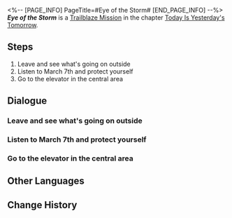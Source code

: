 <%-- [PAGE_INFO]
PageTitle=#Eye of the Storm#
[END_PAGE_INFO] --%>
{{Stub|Dialogue.}}
{{Mission Infobox
|id            = 1000201
|title         = 
|image         = Mission Eye of the Storm.png{{subst:void|<!--$UPLOAD:<<SpriteOutput/Chronicle/1000201.png>-<Mission Eye of the Storm.png>-<Fate's Atlas Images>>-->}}
|type          = Trailblaze
|event_name    = 
|chapter       = Today Is Yesterday's Tomorrow
|requirements  = [[Trailblaze Mission]] ''[[Chaos In the Deep]]'' completed
|summary       = You move your gaze away from the unfamiliar ceiling and look at the variety of Curios around you. A woman's voice echoes in your head.<br />"When you have a chance to make a choice, make one that you know you won't regret..."<br />you decide to place your trust in the young lady named "March 7th" standing before you.<br />With a companion by your side, it is time to leave this place.
|characters    = March 7th; Trailblazer
|startLocation = [[Herta Space Station]] - [[Storage Zone]]
|world         = Herta Space Station
|area          = Storage Zone
|prev          = Chaos In the Deep
|next          = A Moment of Peace
|rewards       = Dan Heng*1; Travel Encounters*2
}}
'''''Eye of the Storm''''' is a [[Trailblaze Mission]] in the chapter [[Today Is Yesterday's Tomorrow]].

==Steps==
# Leave and see what's going on outside
# Listen to March 7th and protect yourself
# Go to the elevator in the central area

<!--
==Gameplay Notes==

--><!--
==Trial Character==

-->
==Dialogue==
{{Stub Dialogue}}

===Leave and see what's going on outside{{subst:void|<!--100020104-->}}===
{{Mission Description|type=trailblaze|location=Storage Zone|You move your gaze away from the unfamiliar ceiling and look at the variety of Curios around you. A woman's voice echoes in your head but you're in no position to confirm whether you can clearly remember it.<br />"When you have a chance to make a choice, make one that you know you won't regret..."<br />You decide to first listen to March 7th and Dan Heng, who had just left. At least they don't look like bad people.<br />Alright, now that there are companions, it's time to leave this place.}}
{{Dialogue Start}}
:{{tx}}
{{Dialogue End}}

===Listen to March 7th and protect yourself{{subst:void|<!--100020106-->}}===
{{Mission Description|type=trailblaze|location=Storage Zone|update|You keep thinking about what March 7th said: "The Legion are rampaging through the space station like a pack of wolves..." It seems like the road ahead is going to be a hard one.<br />You look at March 7th beside you and she nods at you with confidence.<br />You then look at the baseball bat in your hand, which is glowing as if also full of confidence.<br />You can do it too, give it a try!}}
{{Dialogue Start}}
:{{tx}}
{{Dialogue End}}

===Go to the elevator in the central area{{subst:void|<!--100020131-->}}===
{{Mission Description|type=trailblaze|location=Storage Zone|update|It would seem that the only way to the space station's master control zone is through the elevator &mdash; it doesn't seem to be too far.}}
{{Dialogue Start}}
:{{tx}}
{{Dialogue End}}

==Other Languages==
{{Other Languages
|en   = Eye of the Storm
|zhs  = 漩涡止于中心
|zht  = 漩渦止於中心
|ja   = 中心で止まる渦
|ko   = 중심에 멈춘 소용돌이
|es   = El ojo de la tormenta
|fr   = L'œil de la tempête
|ru   = Эпицентр бури
|th   = กระแสน้ำวนที่จุดศูนย์กลาง
|vi   = Vòng Xoáy Kết Thúc Ở Trung Tâm
|de   = Auge des Sturms
|id   = Pusat Pusaran
|pt   = Olho da Tempestade
}}

==Change History==
{{Change History|1.0}}
